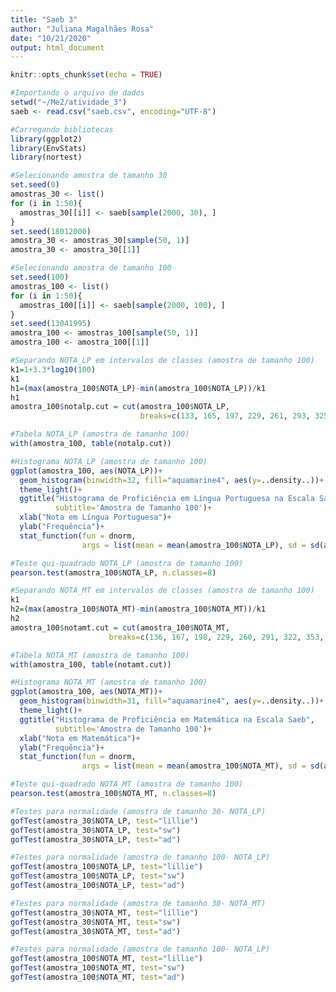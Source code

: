 ---
title: "Saeb 3"
author: "Juliana Magalhães Rosa"
date: "10/21/2020"
output: html_document
---

```{r setup, include=FALSE}
knitr::opts_chunk$set(echo = TRUE)
```

```{r}
#Importando o arquivo de dados
setwd("~/Me2/atividade_3")
saeb <- read.csv("saeb.csv", encoding="UTF-8")
```

```{r}
#Carregando bibliotecas
library(ggplot2)
library(EnvStats)
library(nortest)
```

```{r}
#Selecionando amostra de tamanho 30
set.seed(0)
amostras_30 <- list()
for (i in 1:50){
  amostras_30[[i]] <- saeb[sample(2000, 30), ]
}
set.seed(18012000)
amostra_30 <- amostras_30[sample(50, 1)]
amostra_30 <- amostra_30[[1]]
```

```{r}
#Selecionando amostra de tamanho 100
set.seed(100)
amostras_100 <- list()
for (i in 1:50){
  amostras_100[[i]] <- saeb[sample(2000, 100), ]
}
set.seed(13041995)
amostra_100 <- amostras_100[sample(50, 1)]
amostra_100 <- amostra_100[[1]]
```

```{r}
#Separando NOTA_LP em intervalos de classes (amostra de tamanho 100)
k1=1+3.3*log10(100)
k1
h1=(max(amostra_100$NOTA_LP)-min(amostra_100$NOTA_LP))/k1
h1
amostra_100$notalp.cut = cut(amostra_100$NOTA_LP, 
                             breaks=c(133, 165, 197, 229, 261, 293, 325, 357, 389))
```

```{r}
#Tabela NOTA_LP (amostra de tamanho 100)
with(amostra_100, table(notalp.cut))
```

```{r}
#Histograma NOTA_LP (amostra de tamanho 100)
ggplot(amostra_100, aes(NOTA_LP))+
  geom_histogram(binwidth=32, fill="aquamarine4", aes(y=..density..))+
  theme_light()+
  ggtitle("Histograma de Proficiência em Língua Portuguesa na Escala Saeb", 
          subtitle='Amostra de Tamanho 100')+
  xlab("Nota em Língua Portuguesa")+
  ylab("Frequência")+
  stat_function(fun = dnorm, 
                args = list(mean = mean(amostra_100$NOTA_LP), sd = sd(amostra_100$NOTA_LP)))
```

```{r}
#Teste qui-quadrado NOTA_LP (amostra de tamanho 100)
pearson.test(amostra_100$NOTA_LP, n.classes=8)
```

```{r}
#Separando NOTA_MT em intervalos de classes (amostra de tamanho 100)
k1
h2=(max(amostra_100$NOTA_MT)-min(amostra_100$NOTA_MT))/k1
h2
amostra_100$notamt.cut = cut(amostra_100$NOTA_MT, 
                      breaks=c(136, 167, 198, 229, 260, 291, 322, 353, 384))
```

```{r}
#Tabela NOTA_MT (amostra de tamanho 100)
with(amostra_100, table(notamt.cut))
```

```{r}
#Histograma NOTA_MT (amostra de tamanho 100)
ggplot(amostra_100, aes(NOTA_MT))+
  geom_histogram(binwidth=31, fill="aquamarine4", aes(y=..density..))+
  theme_light()+
  ggtitle("Histograma de Proficiência em Matemática na Escala Saeb",
          subtitle='Amostra de Tamanho 100')+
  xlab("Nota em Matemática")+
  ylab("Frequência")+
  stat_function(fun = dnorm, 
                args = list(mean = mean(amostra_100$NOTA_MT), sd = sd(amostra_100$NOTA_MT)))
```

```{r}
#Teste qui-quadrado NOTA_MT (amostra de tamanho 100)
pearson.test(amostra_100$NOTA_MT, n.classes=8)
```

```{r}
#Testes para normalidade (amostra de tamanho 30- NOTA_LP)
gofTest(amostra_30$NOTA_LP, test="lillie")
gofTest(amostra_30$NOTA_LP, test="sw")
gofTest(amostra_30$NOTA_LP, test="ad")
```

```{r}
#Testes para normalidade (amostra de tamanho 100- NOTA_LP)
gofTest(amostra_100$NOTA_LP, test="lillie")
gofTest(amostra_100$NOTA_LP, test="sw")
gofTest(amostra_100$NOTA_LP, test="ad")
```

```{r}
#Testes para normalidade (amostra de tamanho 30- NOTA_MT)
gofTest(amostra_30$NOTA_MT, test="lillie")
gofTest(amostra_30$NOTA_MT, test="sw")
gofTest(amostra_30$NOTA_MT, test="ad")
```

```{r}
#Testes para normalidade (amostra de tamanho 100- NOTA_LP)
gofTest(amostra_100$NOTA_MT, test="lillie")
gofTest(amostra_100$NOTA_MT, test="sw")
gofTest(amostra_100$NOTA_MT, test="ad")
```

